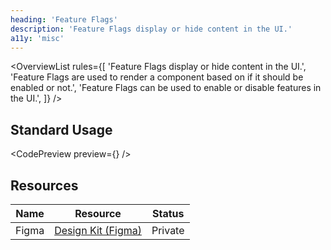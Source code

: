 ```yaml
---
heading: 'Feature Flags'
description: 'Feature Flags display or hide content in the UI.'
a11y: 'misc'
---
```



<OverviewList rules={[
  'Feature Flags display or hide content in the UI.',
  'Feature Flags are used to render a component based on if it should be enabled or not.',
  'Feature Flags can be used to enable or disable features in the UI.',
]} />

## Standard Usage

<CodePreview preview={<FeatureFlagPreview />} />

<DripDivider />

## Resources

| Name     | Resource | Status                                               |
| -------- | -------- | ---------------------------------------------------- |
| Figma    | [Design Kit (Figma)](https://www.figma.com/design/ducwqOCxoxcWc3ReV3FYd8/Digital-University-Component-Library?m=auto&node-id=0-1)      |                         Private                      |